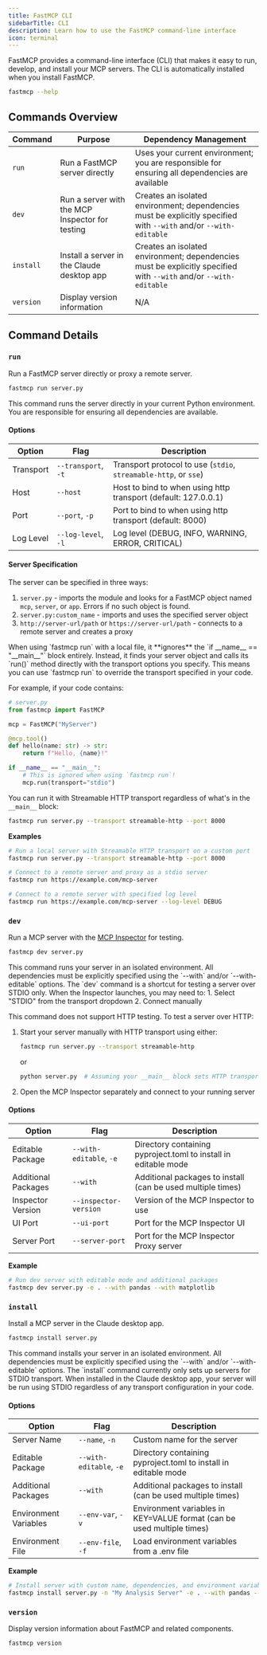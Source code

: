 ```yaml
---
title: FastMCP CLI
sidebarTitle: CLI
description: Learn how to use the FastMCP command-line interface
icon: terminal
---
```




FastMCP provides a command-line interface (CLI) that makes it easy to run, develop, and install your MCP servers. The CLI is automatically installed when you install FastMCP.

```bash
fastmcp --help
```

## Commands Overview

| Command | Purpose | Dependency Management |
| ------- | ------- | --------------------- |
| `run` | Run a FastMCP server directly | Uses your current environment; you are responsible for ensuring all dependencies are available |
| `dev` | Run a server with the MCP Inspector for testing | Creates an isolated environment; dependencies must be explicitly specified with `--with` and/or `--with-editable` |
| `install` | Install a server in the Claude desktop app | Creates an isolated environment; dependencies must be explicitly specified with `--with` and/or `--with-editable` |
| `version` | Display version information | N/A |

## Command Details

### `run`

Run a FastMCP server directly or proxy a remote server.

```bash
fastmcp run server.py
```

<Tip>
This command runs the server directly in your current Python environment. You are responsible for ensuring all dependencies are available.
</Tip>

#### Options

| Option | Flag | Description |
| ------ | ---- | ----------- |
| Transport | `--transport`, `-t` | Transport protocol to use (`stdio`, `streamable-http`, or `sse`) |
| Host | `--host` | Host to bind to when using http transport (default: 127.0.0.1) |
| Port | `--port`, `-p` | Port to bind to when using http transport (default: 8000) |
| Log Level | `--log-level`, `-l` | Log level (DEBUG, INFO, WARNING, ERROR, CRITICAL) |

#### Server Specification

The server can be specified in three ways:
1. `server.py` - imports the module and looks for a FastMCP object named `mcp`, `server`, or `app`. Errors if no such object is found.
2. `server.py:custom_name` - imports and uses the specified server object
3. `http://server-url/path` or `https://server-url/path` - connects to a remote server and creates a proxy

<Tip>
When using `fastmcp run` with a local file, it **ignores** the `if __name__ == "__main__"` block entirely. Instead, it finds your server object and calls its `run()` method directly with the transport options you specify. This means you can use `fastmcp run` to override the transport specified in your code.
</Tip>

For example, if your code contains:

```python
# server.py
from fastmcp import FastMCP

mcp = FastMCP("MyServer")

@mcp.tool()
def hello(name: str) -> str:
    return f"Hello, {name}!"

if __name__ == "__main__":
    # This is ignored when using `fastmcp run`!
    mcp.run(transport="stdio")
```

You can run it with Streamable HTTP transport regardless of what's in the `__main__` block:

```bash
fastmcp run server.py --transport streamable-http --port 8000
```

**Examples**

```bash
# Run a local server with Streamable HTTP transport on a custom port
fastmcp run server.py --transport streamable-http --port 8000

# Connect to a remote server and proxy as a stdio server
fastmcp run https://example.com/mcp-server

# Connect to a remote server with specified log level
fastmcp run https://example.com/mcp-server --log-level DEBUG
```

### `dev`

Run a MCP server with the [MCP Inspector](https://github.com/modelcontextprotocol/inspector) for testing.

```bash
fastmcp dev server.py
```

<Tip> 
This command runs your server in an isolated environment. All dependencies must be explicitly specified using the `--with` and/or `--with-editable` options.
</Tip>

<Warning>
The `dev` command is a shortcut for testing a server over STDIO only. When the Inspector launches, you may need to:
1. Select "STDIO" from the transport dropdown
2. Connect manually

This command does not support HTTP testing. To test a server over HTTP:
1. Start your server manually with HTTP transport using either:
   ```bash
   fastmcp run server.py --transport streamable-http
   ```
   or
   ```bash
   python server.py  # Assuming your __main__ block sets HTTP transport
   ```
2. Open the MCP Inspector separately and connect to your running server
</Warning>

#### Options

| Option | Flag | Description |
| ------ | ---- | ----------- |
| Editable Package | `--with-editable`, `-e` | Directory containing pyproject.toml to install in editable mode |
| Additional Packages | `--with` | Additional packages to install (can be used multiple times) |
| Inspector Version | `--inspector-version` | Version of the MCP Inspector to use |
| UI Port | `--ui-port` | Port for the MCP Inspector UI |
| Server Port | `--server-port` | Port for the MCP Inspector Proxy server |

**Example**

```bash
# Run dev server with editable mode and additional packages
fastmcp dev server.py -e . --with pandas --with matplotlib
```

### `install`

Install a MCP server in the Claude desktop app.

```bash
fastmcp install server.py
```

<Tip>
This command installs your server in an isolated environment. All dependencies must be explicitly specified using the `--with` and/or `--with-editable` options.
</Tip>

<Warning>
The `install` command currently only sets up servers for STDIO transport. When installed in the Claude desktop app, your server will be run using STDIO regardless of any transport configuration in your code.
</Warning>

#### Options

| Option | Flag | Description |
| ------ | ---- | ----------- |
| Server Name | `--name`, `-n` | Custom name for the server |
| Editable Package | `--with-editable`, `-e` | Directory containing pyproject.toml to install in editable mode |
| Additional Packages | `--with` | Additional packages to install (can be used multiple times) |
| Environment Variables | `--env-var`, `-v` | Environment variables in KEY=VALUE format (can be used multiple times) |
| Environment File | `--env-file`, `-f` | Load environment variables from a .env file |

**Example**

```bash
# Install server with custom name, dependencies, and environment variables
fastmcp install server.py -n "My Analysis Server" -e . --with pandas --env-var API_KEY=12345
```

### `version`

Display version information about FastMCP and related components.

```bash
fastmcp version
```
